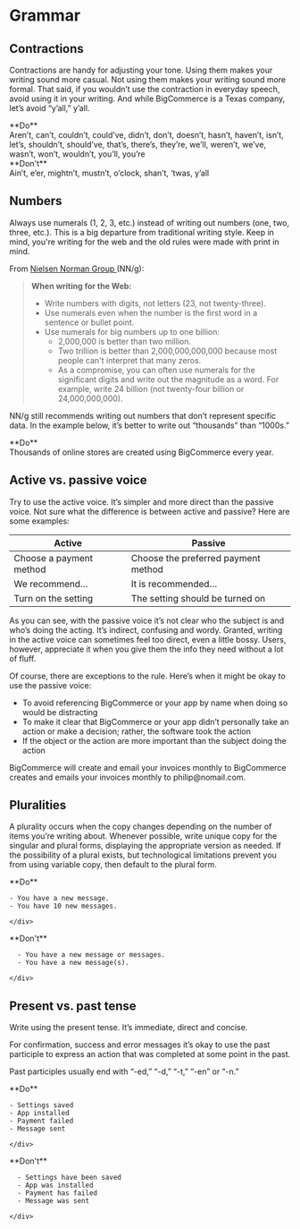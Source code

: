 
# Grammar

## Contractions

Contractions are handy for adjusting your tone. Using them makes your writing sound more casual. Not using them makes your writing sound more formal. That said, if you wouldn’t use the contraction in everyday speech, avoid using it in your writing. And while BigCommerce is a Texas company, let’s avoid “y’all,” y’all.

<DosAndDonts>
  <Dos hideHeader={true}>
    <div className="hidden">**Do**</div>
    <div>
      Aren’t, can’t, couldn’t, could’ve, didn’t, don’t, doesn’t, hasn’t, haven’t, isn’t, let’s,
      shouldn’t, should’ve, that’s, there’s, they’re, we’ll, weren’t, we’ve, wasn’t, won’t,
      wouldn’t, you’ll, you’re
    </div>
  </Dos>
  <Donts hideHeader={true}>
    <div className="hidden">**Don't**</div>
    <div>Ain’t, e’er, mightn’t, mustn’t, o’clock, shan’t, ‘twas, y’all</div>
  </Donts>
</DosAndDonts>

## Numbers

Always use numerals (1, 2, 3, etc.) instead of writing out numbers (one, two, three, etc.). This is a big departure from traditional writing style. Keep in mind, you're writing for the web and the old rules were made with print in mind.

From [Nielsen Norman Group <Icon name="external" className="inline w-4 h-auto" includesWrapper={false} />](https://www.nngroup.com/articles/web-writing-show-numbers-as-numerals/ 'https://www.nngroup.com/articles/web-writing-show-numbers-as-numerals/') (NN/g):

> **When writing for the Web:**
>
> - Write numbers with digits, not letters (23, not twenty-three).
> - Use numerals even when the number is the first word in a sentence or bullet point.
> - Use numerals for big numbers up to one billion:
>   - 2,000,000 is better than two million.
>   - Two trillion is better than 2,000,000,000,000 because most people can't interpret that many zeros.
>   - As a compromise, you can often use numerals for the significant digits and write out the magnitude as a word. For example, write 24 billion (not twenty-four billion or 24,000,000,000).

NN/g still recommends writing out numbers that don’t represent specific data. In the example below, it’s better to write out “thousands” than “1000s.”

<Dos hideHeader={true}>
  <div className="hidden">**Do**</div>
  <div>Thousands of online stores are created using BigCommerce every year.</div>
</Dos>

## Active vs. passive voice

Try to use the active voice. It’s simpler and more direct than the passive voice. Not sure what the difference is between active and passive? Here are some examples:

<ComparisonTable>

| Active                  | Passive                             |
| ----------------------- | ----------------------------------- |
| Choose a payment method | Choose the preferred payment method |
| We recommend…           | It is recommended…                  |
| Turn on the setting     | The setting should be turned on     |

</ComparisonTable>

As you can see, with the passive voice it’s not clear who the subject is and who’s doing the acting. It’s indirect, confusing and wordy. Granted, writing in the active voice can sometimes feel too direct, even a little bossy. Users, however, appreciate it when you give them the info they need without a lot of fluff.

Of course, there are exceptions to the rule. Here’s when it might be okay to use the passive voice:

- To avoid referencing BigCommerce or your app by name when doing so would be distracting
- To make it clear that BigCommerce or your app didn’t personally take an action or make a decision; rather, the software took the action
- If the object or the action are more important than the subject doing the action

<DosAndDonts>
  <Dos hideHeader={true}>BigCommerce will create and email your invoices monthly to</Dos>
  <Donts hideHeader={true}>
    BigCommerce creates and emails your invoices monthly to philip@nomail.com.
  </Donts>
</DosAndDonts>

## Pluralities

A plurality occurs when the copy changes depending on the number of items you’re writing about. Whenever possible, write unique copy for the singular and plural forms, displaying the appropriate version as needed. If the possibility of a plural exists, but technological limitations prevent you from using variable copy, then default to the plural form.

<DosAndDonts>
  <Dos>
    <div className="hidden">**Do**</div>
    <div>
    
    - You have a new message. 
    - You have 10 new messages.
    
    </div>
  </Dos>
  <Donts>
    <div className="hidden">**Don't**</div>
    <div>
      
      - You have a new message or messages. 
      - You have a new message(s).

    </div>

  </Donts>
</DosAndDonts>

## Present vs. past tense

Write using the present tense. It’s immediate, direct and concise.

For confirmation, success and error messages it’s okay to use the past participle to express an action that was completed at some point in the past.

Past participles usually end with “-ed,” “-d,” “-t,” “-en” or “-n.”

<DosAndDonts>
  <Dos>
    <div className="hidden">**Do**</div>
    <div>
    
    - Settings saved 
    - App installed 
    - Payment failed 
    - Message sent
    
    </div>
  </Dos>
  <Donts>
    <div className="hidden">**Don't**</div>
    <div>
      
      - Settings have been saved 
      - App was installed 
      - Payment has failed 
      - Message was sent

    </div>

  </Donts>
</DosAndDonts>

